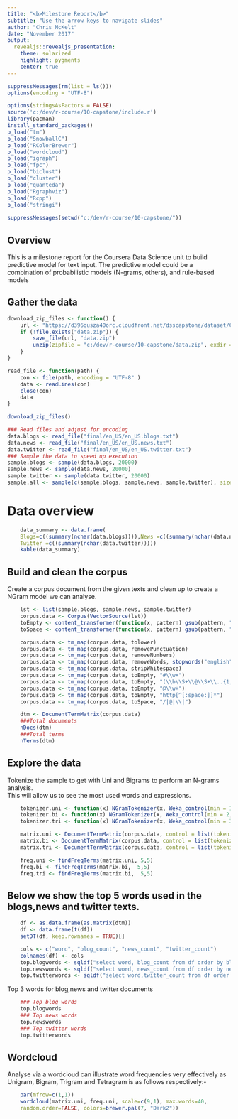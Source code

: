 ```yaml
---
title: "<b>Milestone Report</b>"
subtitle: "Use the arrow keys to navigate slides"
author: "Chris McKelt"
date: "November 2017"
output:
  revealjs::revealjs_presentation:
    theme: solarized
    highlight: pygments
    center: true
---
```


```r
suppressMessages(rm(list = ls()))
options(encoding = "UTF-8")

options(stringsAsFactors = FALSE)
source('c:/dev/r-course/10-capstone/include.r')
library(pacman)
install_standard_packages()
p_load("tm")
p_load("SnowballC")
p_load("RColorBrewer")
p_load("wordcloud")
p_load("igraph")
p_load("fpc")
p_load("biclust")
p_load("cluster")
p_load("quanteda")
p_load("Rgraphviz")
p_load("Rcpp")
p_load("stringi")
 
suppressMessages(setwd("c:/dev/r-course/10-capstone/"))

```

## Overview

This is a milestone report for the Coursera Data Science unit to build predictive model for text input.
The predictive model could be a combination of probabilistic models (N-grams, others), and rule-based models 


## Gather the data
```r

download_zip_files <- function() {
    url <- "https://d396qusza40orc.cloudfront.net/dsscapstone/dataset/Coursera-SwiftKey.zip"
    if (!file.exists("data.zip")) {
        save_file(url, "data.zip")
        unzip(zipfile = "c:/dev/r-course/10-capstone/data.zip", exdir = "c:/dev/r-course/10-capstone/final/")
    }
}

read_file <- function(path) {
    con <- file(path, encoding = "UTF-8" )
    data <- readLines(con)
    close(con)
    data
}

download_zip_files()

### Read files and adjust for encoding
data.blogs <- read_file("final/en_US/en_US.blogs.txt")
data.news <- read_file("final/en_US/en_US.news.txt")
data.twitter <- read_file("final/en_US/en_US.twitter.txt")
### Sample the data to speed up execution
sample.blogs <- sample(data.blogs, 20000)
sample.news <- sample(data.news, 20000)
sample.twitter <- sample(data.twitter, 20000)
sample.all <- sample(c(sample.blogs, sample.news, sample.twitter), size = 10000, replace = TRUE)

```

# Data overview
```r
    data_summary <- data.frame(
    Blogs=c((summary(nchar(data.blogs)))),News =c((summary(nchar(data.news)))),
    Twitter =c((summary(nchar(data.twitter)))))
    kable(data_summary)
```

## Build and clean the corpus
Create a corpus document from the given texts and clean up to create a NGram model we can analyse.

```r

    lst <- list(sample.blogs, sample.news, sample.twitter)
    corpus.data <- Corpus(VectorSource(lst))
    toEmpty <- content_transformer(function(x, pattern) gsub(pattern, "", x, fixed = TRUE))
    toSpace <- content_transformer(function(x, pattern) gsub(pattern, " ", x, fixed = TRUE))

    corpus.data <- tm_map(corpus.data, tolower)
    corpus.data <- tm_map(corpus.data, removePunctuation)
    corpus.data <- tm_map(corpus.data, removeNumbers)
    corpus.data <- tm_map(corpus.data, removeWords, stopwords("english"))
    corpus.data <- tm_map(corpus.data, stripWhitespace)  
    corpus.data <- tm_map(corpus.data, toEmpty, "#\\w+")  
    corpus.data <- tm_map(corpus.data, toEmpty, "(\\b\\S+\\@\\S+\\..{1,3}(\\s)?\\b)")  
    corpus.data <- tm_map(corpus.data, toEmpty, "@\\w+")  
    corpus.data <- tm_map(corpus.data, toEmpty, "http[^[:space:]]*")  
    corpus.data <- tm_map(corpus.data, toSpace, "/|@|\\|")

    dtm <- DocumentTermMatrix(corpus.data)
    ###Total documents
    nDocs(dtm)
    ###Total terms
    nTerms(dtm)
``` 

## Explore the data
 
Tokenize the sample to get with Uni and Bigrams to perform an N-grams analysis.  
This will allow us to see the most used words and expressions. 
 
```r
   
    tokenizer.uni <- function(x) NGramTokenizer(x, Weka_control(min = 1, max = 1))
    tokenizer.bi <- function(x) NGramTokenizer(x, Weka_control(min = 2, max = 2))
    tokenizer.tri <- function(x) NGramTokenizer(x, Weka_control(min = 3, max = 3))

    matrix.uni <- DocumentTermMatrix(corpus.data, control = list(tokenize = tokenizer.uni))
    matrix.bi <- DocumentTermMatrix(corpus.data, control = list(tokenize = tokenizer.bi))
    matrix.tri <- DocumentTermMatrix(corpus.data, control = list(tokenize = tokenizer.tri))

    freq.uni <- findFreqTerms(matrix.uni, 5,5)
    freq.bi <- findFreqTerms(matrix.bi,  5,5)
    freq.tri <- findFreqTerms(matrix.bi,  5,5)

``` 

## Below we show the top 5 words used in the blogs,news and twitter texts.

```r
    df <- as.data.frame(as.matrix(dtm))
    df <- data.frame(t(df))
    setDT(df, keep.rownames = TRUE)[]

    cols <- c("word", "blog_count", "news_count", "twitter_count")
    colnames(df) <- cols
    top.blogwords <- sqldf("select word, blog_count from df order by blog_count desc limit 3")
    top.newswords <- sqldf("select word, news_count from df order by news_count desc limit 3")
    top.twitterwords <- sqldf("select word,twitter_count from df order by twitter_count desc limit 3")
``` 
Top 3 words for blog,news and twitter documents
```r

    ### Top blog words
    top.blogwords
    ### Top news words
    top.newswords
    ### Top twitter words
    top.twitterwords
``` 
## Wordcloud
Analyse via a wordcloud can illustrate word frequencies very effectively as Unigram, Bigram, Trigram and Tetragram is as follows respectively:-
```r

    par(mfrow=c(1,1))
    wordcloud(matrix.uni, freq.uni, scale=c(9,1), max.words=40, 
    random.order=FALSE, colors=brewer.pal(7, "Dark2"))
``` 